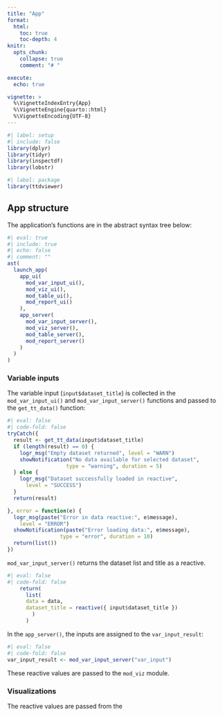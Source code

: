```yaml
---
title: "App"
format: 
  html:
    toc: true
    toc-depth: 4
knitr:
  opts_chunk: 
    collapse: true
    comment: "# " 

execute:
  echo: true

vignette: >
  %\VignetteIndexEntry{App}
  %\VignetteEngine{quarto::html}
  %\VignetteEncoding{UTF-8}
---
```


```r
#| label: setup
#| include: false
library(dplyr)
library(tidyr)
library(inspectdf)
library(lobstr)
```

```r
#| label: package
library(ttdviewer)
```

## App structure 

The application's functions are in the abstract syntax tree below:

```r
#| eval: true
#| include: true
#| echo: false
#| comment: ""
ast(
  launch_app(
    app_ui(
      mod_var_input_ui(),
      mod_viz_ui(),
      mod_table_ui(),
      mod_report_ui()
    ),
    app_server(
      mod_var_input_server(),
      mod_viz_server(),
      mod_table_server(),
      mod_report_server()
    )
  )
)
```


### Variable inputs 

The variable input (`input$dataset_title`) is collected in the `mod_var_input_ui()` and `mod_var_input_server()` functions and passed to the `get_tt_data()` function: 

```r
#| eval: false
#| code-fold: false
tryCatch({
  result <- get_tt_data(input$dataset_title)
  if (length(result) == 0) {
    logr_msg("Empty dataset returned", level = "WARN")
    showNotification("No data available for selected dataset",
                   type = "warning", duration = 5)
  } else {
    logr_msg("Dataset successfully loaded in reactive",
      level = "SUCCESS")
  }
  return(result)

}, error = function(e) {
  logr_msg(paste("Error in data reactive:", e$message), 
    level = "ERROR")
  showNotification(paste("Error loading data:", e$message),
                 type = "error", duration = 10)
  return(list())
})
```

`mod_var_input_server()` returns the dataset list and title as a reactive.

```r
#| eval: false
#| code-fold: false
    return(
      list(
      data = data,
      dataset_title = reactive({ input$dataset_title })
        )
      )
```

In the `app_server()`, the inputs are assigned to the `var_input_result`:

```r
#| eval: false
#| code-fold: false
var_input_result <- mod_var_input_server("var_input")
```

These reactive values are passed to the `mod_viz` module.

### Visualizations

The reactive values are passed from the 

